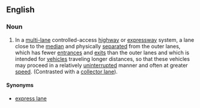 ==English==


===Noun===
{{en-noun|sg=[[core]] [[lane]]}}
{{wikipedia|Local-express lanes|Local-express (core-collector) lanes}}

# {{Canada}} In a [[multi-]]lane controlled-access [[highway]] or [[expressway]] system, a lane close to the [[median]] and physically [[separate]]d from the outer lanes, which has fewer [[entrance]]s and [[exit]]s than the outer lanes and which is intended for [[vehicle]]s traveling longer distances, so that these vehicles may proceed in a relatively [[uninterrupted]] manner and often at greater [[speed]]. (Contrasted with a [[collector lane]]).

====Synonyms====
* [[express lane]]